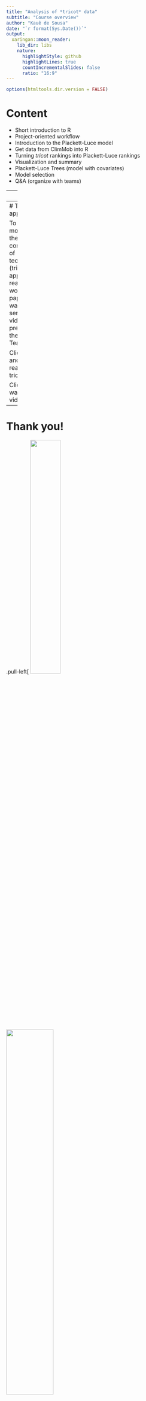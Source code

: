 ```yaml
---
title: "Analysis of *tricot* data"
subtitle: "Course overview"
author: "Kauê de Sousa"
date: "`r format(Sys.Date())`"
output:
  xaringan::moon_reader:
    lib_dir: libs
    nature:
      highlightStyle: github
      highlightLines: true
      countIncrementalSlides: false
      ratio: "16:9"
---
```


```r
options(htmltools.dir.version = FALSE)
```


# Content


* Short introduction to R 
* Project-oriented workflow
* Introduction to the Plackett-Luce model
* Get data from ClimMob into R
* Turning *tricot* rankings into Plackett-Luce rankings
* Visualization and summary
* Plackett-Luce Trees (model with covariates)
* Model selection 
* Q&A (organize with teams)

---
# Aim

Learn the principles to analyse the tricot data and how to interpret the results

---
# The tricot approach

To know more about the triadic comparison of technologies (tricot) approach, read the working papers and watch the series of videos prepared by the ClimMob Team. 

Click [here](https://hdl.handle.net/10568/109942) and [here](https://hdl.handle.net/10568/111044) to read about tricot

Click [here](https://www.youtube.com/channel/UCmqo4KCZwX8R-H4SNkXfuSA/playlists) to watch the videos

---
# **Thank you!**
.pull-left[
<img src="img/inn-uni.png" width="40%"/>

<img src="img/bioversity.png" width="50%"/>

<img src="img/climmob.png" width="40%"/>
]

.pull-right[

<img src="https://img.icons8.com/color/64/000000/twitter.png" width = "10%">[@desousakaue](https://twitter.com/desousakaue)

<img src="https://img.icons8.com/ios-filled/50/000000/email-open.png" width = "10%">[k.desousa@cgiar.org](mailto:k.desousa@cgiar.org)
]
